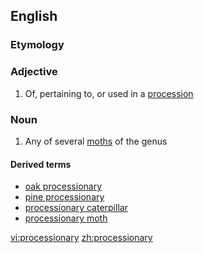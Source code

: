 ==English==
{{rfi}}
{{wikipedia|Thaumetopoeidae}}
{{wikispecies|Thaumetopoea}}

===Etymology===
{{rfe}}

===Adjective===
{{en-adj}}

# Of, pertaining to, or used in a [[procession]]

===Noun===
{{en-noun|processionaries}}

# Any of several [[moth]]s of the genus {{taxlink|Thaumetopoea|genus}}

====Derived terms====
* [[oak processionary]]
* [[pine processionary]]
* [[processionary caterpillar]]
* [[processionary moth]]

[[vi:processionary]]
[[zh:processionary]]